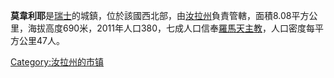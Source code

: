 '''莫韋利耶'''是[[瑞士|瑞士]]的城鎮，位於該國西北部，由[[汝拉州|汝拉州]]負責管轄，面積8.08平方公里，海拔高度690米，2011年人口380，七成人口信奉[[羅馬天主教|羅馬天主教]]，人口密度每平方公里47人。

{{Switzerland-geo-stub}}
[[Category:汝拉州的市镇|Category:汝拉州的市镇]]